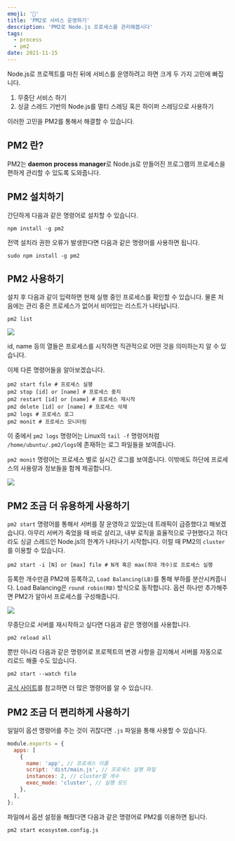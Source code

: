 ```yaml
---
emoji: '🚙'
title: 'PM2로 서비스 운영하기'
description: 'PM2로 Node.js 프로세스를 관리해봅시다'
tags:
  - process
  - pm2
date: 2021-11-15
---
```


Node.js로 프로젝트를 마친 뒤에 서비스를 운영하려고 하면 크게 두 가지 고민에 빠집니다.

1. 무중단 서비스 하기
2. 싱글 스레드 기반의 Node.js를 멀티 스레딩 혹은 하이퍼 스레딩으로 사용하기

이러한 고민을 PM2를 통해서 해결할 수 있습니다.

## PM2 란?

PM2는 **daemon process manager**로 Node.js로 만들어진 프로그램의 프로세스을 편하게 관리할 수 있도록 도와줍니다.

## PM2 설치하기

간단하게 다음과 같은 명령어로 설치할 수 있습니다.

```shell
npm install -g pm2
```

전역 설치라 권한 오류가 발생한다면 다음과 같은 명령어를 사용하면 됩니다.

```shell
sudo npm install -g pm2
```

## PM2 사용하기

설치 후 다음과 같이 입력하면 현재 실행 중인 프로세스를 확인할 수 있습니다. 물론 처음에는 관리 중은 프로세스가 없어서 비어있는 리스트가 나타납니다.

```shell
pm2 list
```

![](0.png)

id, name 등의 열들은 프로세스를 시작하면 직관적으로 어떤 것을 의미하는지 알 수 있습니다.

이제 다른 명령어들을 알아보겠습니다.

```shell
pm2 start file # 프로세스 실행
pm2 stop [id] or [name] # 프로세스 중지
pm2 restart [id] or [name] # 프로세스 재시작
pm2 delete [id] or [name] # 프로세스 삭제
pm2 logs # 프로세스 로그
pm2 monit # 프로세스 모니터링
```

이 중에서 `pm2 logs` 명령어는 Linux의 `tail -f` 명령어처럼 `/home/ubuntu/.pm2/logs`에 존재하는 로그 파일들을 보여줍니다.

`pm2 monit` 명령어는 프로세스 별로 실시간 로그를 보여줍니다. 이밖에도 하단에 프로세스의 사용량과 정보들을 함께 제공합니다.

![](1.png)

## PM2 조금 더 유용하게 사용하기

`pm2 start` 명령어를 통해서 서버를 잘 운영하고 있었는데 트래픽이 급증했다고 해보겠습니다. 아무리 서버가 죽었을 때 바로 살리고, 내부 로직을 효율적으로 구현했다고 하더라도 싱글 스레드인 Node.js의 한계가 나타나기 시작합니다. 이럴 때 PM2의 `cluster`를 이용할 수 있습니다.

```shell
pm2 start -i [N] or [max] file # N개 혹은 max(최대 개수)로 프로세스 실행
```

등록한 개수만큼 PM2에 등록하고, `Load Balancing(LB)`를 통해 부하를 분산시켜줍니다. Load Balancing은 `round robin(RB)` 방식으로 동작합니다. 옵션 하나만 추가해주면 PM2가 알아서 프로세스를 구성해줍니다.

![](2.png)

무중단으로 서버를 재시작하고 싶다면 다음과 같은 명령어를 사용합니다.

```shell
pm2 reload all
```

뿐만 아니라 다음과 같은 명령어로 프로젝트의 변경 사항을 감지해서 서버를 자동으로 리로드 해줄 수도 있습니다.

```shell
pm2 start --watch file
```

[공식 사이트](https://pm2.keymetrics.io/)를 참고하면 더 많은 명령어를 알 수 있습니다.

## PM2 조금 더 편리하게 사용하기

일일이 옵션 명령어를 주는 것이 귀찮다면 `.js` 파일을 통해 사용할 수 있습니다.

```js ecosystem.config.js
module.exports = {
  apps: [
    {
      name: 'app', // 프로세스 이름
      script: 'dist/main.js', // 프로세스 실행 파일
      instances: 2, // cluster할 개수
      exec_mode: 'cluster', // 실행 모드
    },
  ],
};
```

파일에서 옵션 설정을 해줬다면 다음과 같은 명령어로 PM2를 이용하면 됩니다.

```shell
pm2 start ecosystem.config.js
```
